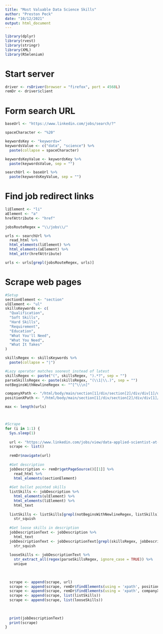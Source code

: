 ```yaml
---
title: "Most Valuable Data Science Skills"
author: "Preston Peck"
date: "10/12/2021"
output: html_document
---
```


```r
library(dplyr)
library(rvest)
library(stringr)
library(XML)
library(RSelenium)
```

# Start server
```r
driver <- rsDriver(browser = "firefox", port = 4568L)
remDr <- driver$client
```

# Form search URL
```r
baseUrl <- "https://www.linkedin.com/jobs/search/?"

spaceCharacter <- "%20"

keywordsKey <- "keywords="
keywordsValue <- c("data", "science") %>%
  paste(collapse = spaceCharacter)

keywordsKeyValue <- keywordsKey %>%
  paste(keywordsValue, sep = "")

searchUrl <- baseUrl %>% 
  paste(keywordsKeyValue, sep = "")
```

# Find job redirect links
```r
liElement <- "li"
aElement <- "a"
hrefAttribute <- "href"

jobsRouteRegex = "\\/jobs\\/"

urls <- searchUrl %>%
  read_html %>%
  html_elements(liElement) %>%
  html_elements(aElement) %>%
  html_attr(hrefAttribute)

urls <- urls[grepl(jobsRouteRegex, urls)]
```

# Scrape web pages
```r
#Setup
sectionElement <- "section"
ulElement <- "ul"
skillsKeywords <- c(
  "Qualification",
  "Soft Skills",
  "Hard Skills",
  "Requirement",
  "Education",
  "What You'll Need",
  "What You Need",
  "What It Takes"
)

skillsRegex <- skillsKeywords %>%
  paste(collapse = "|")

#Lazy operator matches soonest instead of latest
skillsRegex <- paste("(", skillsRegex, ").*?", sep = "")
parseSkillsRegex <- paste(skillsRegex, "(\\1|\\.)", sep = "")
notBeginsWithNewlineRegex <- "^[^\\\n]"

companyXPath <- "/html/body/main/section[1]/div/section[2]/div/div[1]/div/h4/div[1]/span[1]/a"
positionXPath <- "/html/body/main/section[1]/div/section[2]/div/div[1]/div/h1"

max <- length(urls)



#Scrape
for (i in 1:1) {
  Sys.sleep(1)
  
  url <- "https://www.linkedin.com/jobs/view/data-applied-scientist-at-microsoft-2728708352?refId=0mjCey64wlPBGB7jUV4Q5A%3D%3D&trackingId=7mAT8GpiogFqF4OWvOMwpA%3D%3D&position=1&pageNum=0&trk=public_jobs_jserp-result_search-card" #$urls[i]
  scrape <- list()
  
  remDr$navigate(url)
  
  #Get description
  jobDescription <- remDr$getPageSource()[[1]] %>%
    read_html %>%
    html_elements(sectionElement)
  
  #Get bullet pointed skills
  listSkills <- jobDescription %>%
    html_elements(ulElement) %>%
    html_elements(liElement) %>%
    html_text
  
  listSkills <- listSkills[grepl(notBeginsWithNewlineRegex, listSkills)] %>%
    str_squish
  
  #Get loose skills in description
  jobDescriptionText <- jobDescription %>%
    html_text
  jobDescriptionText <- jobDescriptionText[grepl(skillsRegex, jobDescriptionText, ignore.case = TRUE)][1] %>%
    str_squish
    
  looseSkills <- jobDescriptionText %>%
    str_extract_all(regex(parseSkillsRegex, ignore_case = TRUE)) %>%
    unique
  
  
  
  scrape <- append(scrape, url)
  scrape <- append(scrape, remDr$findElements(using = 'xpath', positionXPath)[[1]]$getElementText()[[1]])
  scrape <- append(scrape, remDr$findElements(using = 'xpath', companyXPath)[[1]]$getElementText()[[1]])
  scrape <- append(scrape, list(listSkills))
  scrape <- append(scrape, list(looseSkills))
  
  
  
  print(jobDescriptionText)
  print(scrape)
}
```